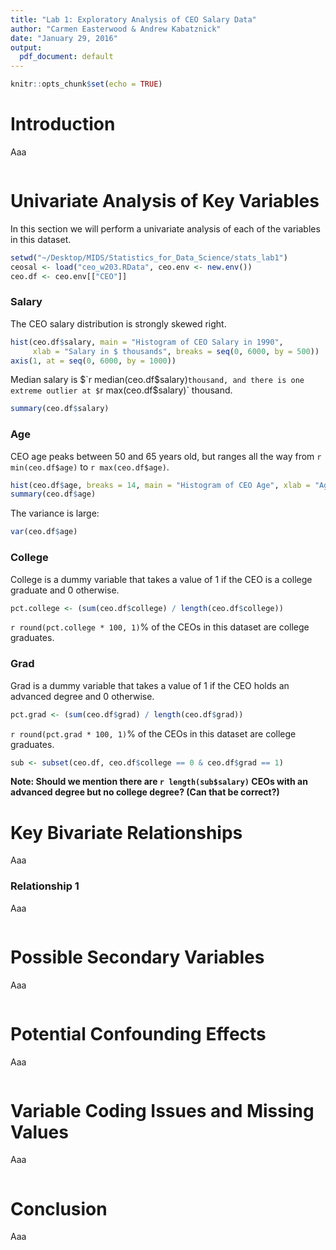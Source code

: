 ```yaml
---
title: "Lab 1: Exploratory Analysis of CEO Salary Data"
author: "Carmen Easterwood & Andrew Kabatznick"
date: "January 29, 2016"
output:
  pdf_document: default
---
```


```r
knitr::opts_chunk$set(echo = TRUE)
```

# Introduction

Aaa

```r
```

# Univariate Analysis of Key Variables

In this section we will perform a univariate analysis of each of the variables in this dataset.

```r
setwd("~/Desktop/MIDS/Statistics_for_Data_Science/stats_lab1")
ceosal <- load("ceo_w203.RData", ceo.env <- new.env())
ceo.df <- ceo.env[["CEO"]]
```

### Salary

The CEO salary distribution is strongly skewed right.

```r
hist(ceo.df$salary, main = "Histogram of CEO Salary in 1990",
     xlab = "Salary in $ thousands", breaks = seq(0, 6000, by = 500))
axis(1, at = seq(0, 6000, by = 1000))
```

Median salary is $`r median(ceo.df$salary)` thousand, and there is one extreme outlier at $`r max(ceo.df$salary)` thousand.

```r
summary(ceo.df$salary)
```

### Age

CEO age peaks between 50 and 65 years old, but ranges all the way from `r min(ceo.df$age)` to `r max(ceo.df$age)`.
```r
hist(ceo.df$age, breaks = 14, main = "Histogram of CEO Age", xlab = "Age")
summary(ceo.df$age)
```

The variance is large:
```r
var(ceo.df$age)
```

### College

College is a dummy variable that takes a value of 1 if the CEO is a college graduate and 0 otherwise.

```r
pct.college <- (sum(ceo.df$college) / length(ceo.df$college))
```

`r round(pct.college * 100, 1)`% of the CEOs in this dataset are college graduates.

### Grad

Grad is a dummy variable that takes a value of 1 if the CEO holds an advanced degree and 0 otherwise.

```r
pct.grad <- (sum(ceo.df$grad) / length(ceo.df$grad))
```

`r round(pct.grad * 100, 1)`% of the CEOs in this dataset are college graduates.

```r
sub <- subset(ceo.df, ceo.df$college == 0 & ceo.df$grad == 1)
```

**Note: Should we mention there are `r length(sub$salary)` CEOs with an advanced degree but no college degree? (Can that be correct?)**

# Key Bivariate Relationships

Aaa

### Relationship 1

Aaa
```r
```

# Possible Secondary Variables

Aaa
```r
```

# Potential Confounding Effects

Aaa
```r
```


# Variable Coding Issues and Missing Values

Aaa
```r
```

# Conclusion

Aaa
```r
```

